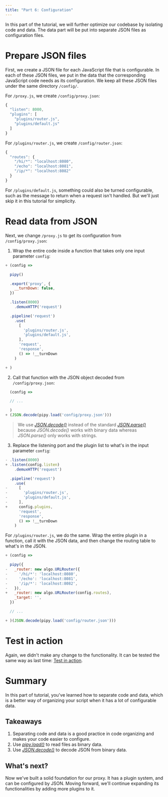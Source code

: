 ```yaml
---
title: "Part 6: Configuration"
---
```


In this part of the tutorial, we will further optimize our codebase
by isolating code and data. The data part will be put into separate
JSON files as configuration files.

# Prepare JSON files

First, we create a JSON file for each JavaScript file that is configurable.
In each of these JSON files, we put in the data that the corresponding
JavaScript code needs as its configuration. We keep all these JSON files
under the same directory `/config/`.

For `/proxy.js`, we create `/config/proxy.json`:

``` js
{
  "listen": 8000,
  "plugins": [
    "plugins/router.js",
    "plugins/default.js"
  ]
}
```

For `/plugins/router.js`, we create `/config/router.json`:

``` js
{
  "routes": {
    "/hi/*": "localhost:8080",
    "/echo": "localhost:8081",
    "/ip/*": "localhost:8082"
  }
}
```

For `/plugins/default.js`, something could also be turned configurable,
such as the message to return when a request isn't handled.
But we'll just skip it in this tutorial for simplicity.

# Read data from JSON

Next, we change `/proxy.js` to get its configuration from `/config/proxy.json`:

1. Wrap the entire code inside a function that takes only one input parameter `config`:

``` js
+ (config =>

  pipy()

  .export('proxy', {
    __turnDown: false,
  })

  .listen(8000)
    .demuxHTTP('request')

  .pipeline('request')
    .use(
      [
        'plugins/router.js',
        'plugins/default.js',
      ],
      'request',
      'response',
      () => !__turnDown
    )

+ )
```

2. Call that function with the JSON object decoded from `/config/proxy.json`:

``` js
  (config =>

  // ...

  )
+ (JSON.decode(pipy.load('config/proxy.json')))
```

> We use [_JSON.decode()_](/reference/classes/JSON/decode) instead of the standard
> [_JSON.parse()_](https://developer.mozilla.org/docs/Web/JavaScript/Reference/Global_Objects/JSON/parse)
> because _JSON.decode()_ works with binary data whereas _JSON.parse()_ only works with strings.

3. Replace the listening port and the plugin list to what's in the input parameter `config`:

``` js
- .listen(8000)
+ .listen(config.listen)
    .demuxHTTP('request')

  .pipeline('request')
    .use(
-     [
-       'plugins/router.js',
-       'plugins/default.js',
-     ],
+     config.plugins,
      'request',
      'response',
      () => !__turnDown
    )
```

For `/plugins/router.js`, we do the same. Wrap the entire plugin
in a function, call it with the JSON data, and then change the routing table
to what's in the JSON.

``` js
+ (config =>

  pipy({
-   _router: new algo.URLRouter({
-     '/hi/*': 'localhost:8080',
-     '/echo': 'localhost:8081',
-     '/ip/*': 'localhost:8082',
-   }),
+   _router: new algo.URLRouter(config.routes),
    _target: '',
  })

  // ...

+ )(JSON.decode(pipy.load('config/router.json')))
```

# Test in action

Again, we didn't make any change to the functionality.
It can be tested the same way as last time: [Test in action](/tutorial/05-plugins#test-in-action).

# Summary

In this part of tutorial, you've learned how to separate code and data,
which is a better way of organizing your script when it has a lot of configurable data.

## Takeaways

1. Separating code and data is a good practice in code organizing and makes your code easier to configure.
2. Use [_pipy.load()_](/reference/functions/pipy.load) to read files as binary data.
3. Use [_JSON.decode()_](/reference/classes/JSON/decode) to decode JSON from binary data.

## What's next?

Now we've built a solid foundation for our proxy. It has a plugin system, and can be configured by JSON.
Moving forward, we'll continue expanding its functionalities by adding more plugins to it.
